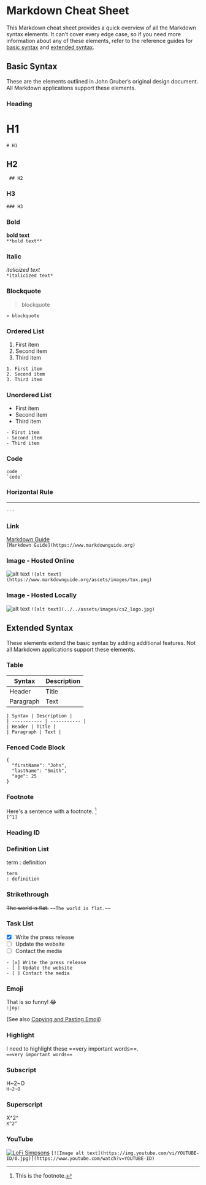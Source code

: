 # Markdown Cheat Sheet

This Markdown cheat sheet provides a quick overview of all the Markdown syntax elements. It can’t cover every edge case, so if you need more information about any of these elements, refer to the reference guides for [basic syntax](https://www.markdownguide.org/basic-syntax) and [extended syntax](https://www.markdownguide.org/extended-syntax).

## Basic Syntax

These are the elements outlined in John Gruber’s original design document. All Markdown applications support these elements.

### Heading  

# H1
```# H1```
## H2
``` ## H2```
### H3
```### H3```

### Bold

**bold text**  
```**bold text**```

### Italic

*italicized text*  
```*italicized text*```

### Blockquote

> blockquote  

```> blockquote```

### Ordered List

1. First item
2. Second item
3. Third item

```
1. First item
2. Second item
3. Third item
```

### Unordered List

- First item
- Second item
- Third item

```
- First item
- Second item
- Third item
```

### Code

`code`  
``` `code` ```

### Horizontal Rule

---  
```---```

### Link

[Markdown Guide](https://www.markdownguide.org)  
```[Markdown Guide](https://www.markdownguide.org)```

### Image - Hosted Online

![alt text](https://www.markdownguide.org/assets/images/tux.png)
```![alt text](https://www.markdownguide.org/assets/images/tux.png)```

### Image - Hosted Locally

![alt text](../../assets/images/cs2_logo.jpg)
```![alt text](../../assets/images/cs2_logo.jpg)```

## Extended Syntax

These elements extend the basic syntax by adding additional features. Not all Markdown applications support these elements.

### Table

| Syntax | Description |
| ----------- | ----------- |
| Header | Title |
| Paragraph | Text |

```
| Syntax | Description |
| ----------- | ----------- |
| Header | Title |
| Paragraph | Text |
```

### Fenced Code Block

```
{
  "firstName": "John",
  "lastName": "Smith",
  "age": 25
}
```


### Footnote

Here's a sentence with a footnote. [^1]  
```[^1]```

[^1]: This is the footnote.

### Heading ID

### Definition List

term
: definition  
```
term
: definition 
```

### Strikethrough

~~The world is flat.~~
```~~The world is flat.~~```

### Task List

- [x] Write the press release
- [ ] Update the website
- [ ] Contact the media

```
- [x] Write the press release
- [ ] Update the website
- [ ] Contact the media
```

### Emoji

That is so funny! :joy:  
```:joy:```

(See also [Copying and Pasting Emoji](https://www.markdownguide.org/extended-syntax/#copying-and-pasting-emoji))

### Highlight

I need to highlight these ==very important words==.  
```==very important words==```

### Subscript

H~2~O  
```H~2~O```

### Superscript

X^2^  
```X^2^```

### YouTube

[![LoFi Simpsons](https://img.youtube.com/vi/25BkVBgFD9Y/0.jpg)](https://www.youtube.com/watch?v=25BkVBgFD9Y)
```[![Image alt text](https://img.youtube.com/vi/YOUTUBE-ID/0.jpg)](https://www.youtube.com/watch?v=YOUTUBE-ID)```

